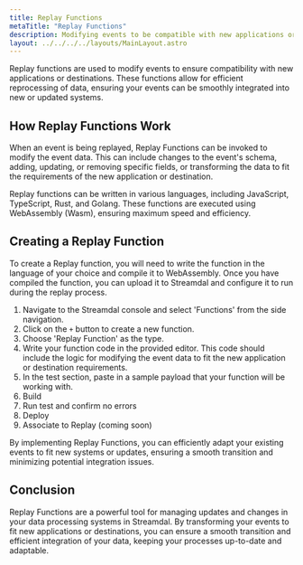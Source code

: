 ```yaml
---
title: Replay Functions
metaTitle: "Replay Functions"
description: Modifying events to be compatible with new applications or destinations using Streamdal's Replay Functions
layout: ../../../../layouts/MainLayout.astro
---
```


Replay functions are used to modify events to ensure compatibility with new applications or destinations. These functions allow for efficient reprocessing of data, ensuring your events can be smoothly integrated into new or updated systems.

## How Replay Functions Work

When an event is being replayed, Replay Functions can be invoked to modify the event data. This can include changes to the event's schema, adding, updating, or removing specific fields, or transforming the data to fit the requirements of the new application or destination.

Replay functions can be written in various languages, including JavaScript, TypeScript, Rust, and Golang. These functions are executed using WebAssembly (Wasm), ensuring maximum speed and efficiency.

## Creating a Replay Function

To create a Replay function, you will need to write the function in the language of your choice and compile it to WebAssembly. Once you have compiled the function, you can upload it to Streamdal and configure it to run during the replay process.

1. Navigate to the Streamdal console and select 'Functions' from the side navigation.
2. Click on the `+` button to create a new function.
3. Choose 'Replay Function' as the type.
4. Write your function code in the provided editor. This code should include the logic for modifying the event data to fit the new application or destination requirements.
5. In the test section, paste in a sample payload that your function will be working with.
6. Build
7. Run test and confirm no errors
8. Deploy
9. Associate to Replay (coming soon)

By implementing Replay Functions, you can efficiently adapt your existing events to fit new systems or updates, ensuring a smooth transition and minimizing potential integration issues.

## Conclusion

Replay Functions are a powerful tool for managing updates and changes in your data processing systems in Streamdal. By transforming your events to fit new applications or destinations, you can ensure a smooth transition and efficient integration of your data, keeping your processes up-to-date and adaptable.
